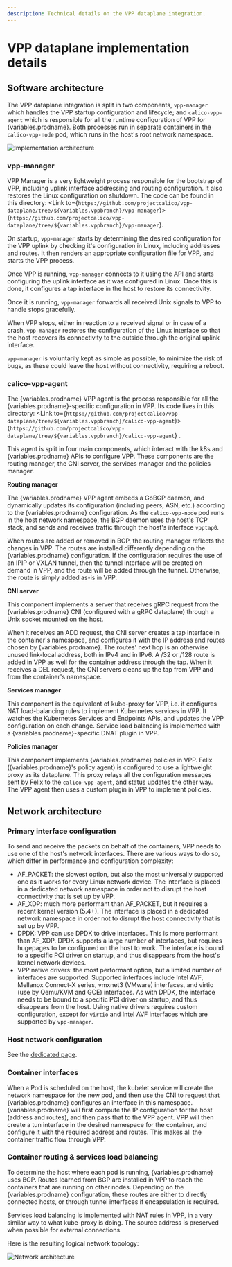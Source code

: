 ```yaml
---
description: Technical details on the VPP dataplane integration.
---
```



# VPP dataplane implementation details

## Software architecture

The VPP dataplane integration is split in two components, `vpp-manager` which handles the VPP startup configuration and lifecycle; and `calico-vpp-agent` which is responsible for all the runtime configuration of VPP for {variables.prodname}. Both processes run in separate containers in the `calico-vpp-node` pod, which runs in the host's root network namespace.

![Implementation architecture](/img/calico/vpp-soft-arch.svg)

### vpp-manager

VPP Manager is a very lightweight process responsible for the bootstrap of VPP, including uplink interface addressing and routing configuration. It also restores the Linux configuration on shutdown. The code can be found in this directory: <Link to={`https://github.com/projectcalico/vpp-dataplane/tree/${variables.vppbranch}/vpp-manager`}>{`https://github.com/projectcalico/vpp-dataplane/tree/${variables.vppbranch}/vpp-manager`}</Link>.

On startup, `vpp-manager` starts by determining the desired configuration for the VPP uplink by checking it's configuration in Linux, including addresses and routes. It then renders an appropriate configuration file for VPP, and starts the VPP process.

Once VPP is running, `vpp-manager` connects to it using the API and starts configuring the uplink interface as it was configured in Linux. Once this is done, it configures a tap interface in the host to restore its connectivity.

Once it is running, `vpp-manager` forwards all received Unix signals to VPP to handle stops gracefully.

When VPP stops, either in reaction to a received signal or in case of a crash, `vpp-manager` restores the configuration of the Linux interface so that the host recovers its connectivity to the outside through the original uplink interface.

`vpp-manager` is voluntarily kept as simple as possible, to minimize the risk of bugs, as these could leave the host without connectivity, requiring a reboot.

### calico-vpp-agent

The {variables.prodname} VPP agent is the process responsible for all the {variables.prodname}-specific configuration in VPP. Its code lives in this directory: <Link to={`https://github.com/projectcalico/vpp-dataplane/tree/${variables.vppbranch}/calico-vpp-agent`}>{`https://github.com/projectcalico/vpp-dataplane/tree/${variables.vppbranch}/calico-vpp-agent`}</Link>
.

This agent is split in four main components, which interact with the k8s and {variables.prodname} APIs to configure VPP. These components are the routing manager, the CNI server, the services manager and the policies manager.

**Routing manager**

The {variables.prodname} VPP agent embeds a GoBGP daemon, and dynamically updates its configuration (including peers, ASN, etc.) according to the {variables.prodname} configuration. As the `calico-vpp-node` pod runs in the host network namespace, the BGP daemon uses the host's TCP stack, and sends and receives traffic through the host's interface `vpptap0`.

When routes are added or removed in BGP, the routing manager reflects the changes in VPP. The routes are installed differently depending on the {variables.prodname} configuration. If the configuration requires the use of an IPIP or VXLAN tunnel, then the tunnel interface will be created on demand in VPP, and the route will be added through the tunnel. Otherwise, the route is simply added as-is in VPP.

**CNI server**

This component implements a server that receives gRPC request from the {variables.prodname} CNI (configured with a gRPC dataplane) through a Unix socket mounted on the host.

When it receives an ADD request, the CNI server creates a tap interface in the container's namespace, and configures it with the IP address and routes chosen by {variables.prodname}. The routes' next hop is an otherwise unused link-local address, both in IPv4 and in IPv6. A /32 or /128 route is added in VPP as well for the container address through the tap. When it receives a DEL request, the CNI servers cleans up the tap from VPP and from the container's namespace.

**Services manager**

This component is the equivalent of kube-proxy for VPP, i.e. it configures NAT load-balancing rules to implement Kubernetes services in VPP. It watches the Kubernetes Services and Endpoints APIs, and updates the VPP configuration on each change. Service load balancing is implemented with a {variables.prodname}-specific DNAT plugin in VPP.

**Policies manager**

This component implements {variables.prodname} policies in VPP. Felix ({variables.prodname}'s policy agent) is configured to use a lightweight proxy as its dataplane. This proxy relays all the configuration messages sent by Felix to the `calico-vpp-agent`, and status updates the other way. The VPP agent then uses a custom plugin in VPP to implement policies.

## Network architecture

### Primary interface configuration

To send and receive the packets on behalf of the containers, VPP needs to use one of the host's network interfaces. There are various ways to do so, which differ in performance and configuration complexity:

- AF_PACKET: the slowest option, but also the most universally supported one as it works for every Linux network device. The interface is placed in a dedicated network namespace in order not to disrupt the host connectivity that is set up by VPP.
- AF_XDP: much more performant than AF_PACKET, but it requires a recent kernel version (5.4+). The interface is placed in a dedicated network namespace in order not to disrupt the host connectivity that is set up by VPP.
- DPDK: VPP can use DPDK to drive interfaces. This is more performant than AF_XDP. DPDK supports a large number of interfaces, but requires hugepages to be configured on the host to work. The interface is bound to a specific PCI driver on startup, and thus disappears from the host's kernel network devices.
- VPP native drivers: the most performant option, but a limited number of interfaces are supported. Supported interfaces include Intel AVF, Mellanox Connect-X series, vmxnet3 (VMware) interfaces, and virtio (use by Qemu/KVM and GCE) interfaces. As with DPDK, the interface needs to be bound to a specific PCI driver on startup, and thus disappears from the host. Using native drivers requires custom configuration, except for `virtio` and Intel AVF interfaces which are supported by `vpp-manager`.

### Host network configuration

See the [dedicated page](host-network.mdx).

### Container interfaces

When a Pod is scheduled on the host, the kubelet service will create the network namespace for the new pod, and then use the CNI to request that {variables.prodname} configures an interface in this namespace. {variables.prodname} will first compute the IP configuration for the host (address and routes), and then pass that to the VPP agent. VPP will then create a tun interface in the desired namespace for the container, and configure it with the required address and routes. This makes all the container traffic flow through VPP.

### Container routing & services load balancing

To determine the host where each pod is running, {variables.prodname} uses BGP. Routes learned from BGP are installed in VPP to reach the containers that are running on other nodes. Depending on the {variables.prodname} configuration, these routes are either to directly connected hosts, or through tunnel interfaces if encapsulation is required.

Services load balancing is implemented with NAT rules in VPP, in a very similar way to what kube-proxy is doing. The source address is preserved when possible for external connections.

Here is the resulting logical network topology:

![Network architecture](/img/calico/vpp-net-arch.svg)
